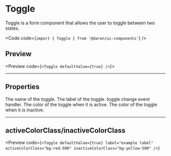 
# Toggle

Toggle is a form component that allows the user to toggle between two states.

<Code code={`import { Toggle } from '@daren/ui-components'`} />

## Preview

<Preview code={`<Toggle defaultValue={true} />`}>
  <div className="space-y-2">
    <Toggle defaultValue={true} />
  </div>
</Preview>

---

## Properties

<Properties>
  <Property name="name" type="string">
    The name of the toggle.
  </Property>
  <Property name="label" type="string">
    The label of the toggle.
  </Property>
  <Property name="onChange" type="React.ChangeEventHandler<HTMLInputElement>">
    toggle change event handler.
  </Property>
  <Property name="activeColorClass" type="string">
    The color of the toggle when it is active.
  </Property>
  <Property name="inactiveColorClass" type="string">
    The color of the toggle when it is inactive.
  </Property>
</Properties>

---

## activeColorClass/inactiveColorClass

<Preview
  code={`<Toggle
  defaultValue={true}
  label="example label"
  activeColorClass="bg-red-500"
  inactiveColorClass="bg-yellow-500"
/>`}
>
  <div className="space-y-2">
    <Toggle
      defaultValue={true}
      label="example label"
      activeColorClass="bg-red-500"
      inactiveColorClass="bg-yellow-500"
    />
  </div>
</Preview>
